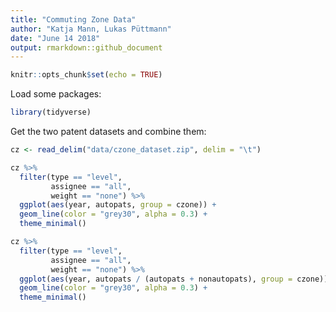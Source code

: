 ```yaml
---
title: "Commuting Zone Data"
author: "Katja Mann, Lukas Püttmann"
date: "June 14 2018"
output: rmarkdown::github_document
---
```


```r
knitr::opts_chunk$set(echo = TRUE)
```

Load some packages:

```r
library(tidyverse)
```

Get the two patent datasets and combine them:

```r
cz <- read_delim("data/czone_dataset.zip", delim = "\t")
```

```r
cz %>% 
  filter(type == "level",
         assignee == "all",
         weight == "none") %>% 
  ggplot(aes(year, autopats, group = czone)) +
  geom_line(color = "grey30", alpha = 0.3) +
  theme_minimal()
```

```r
cz %>% 
  filter(type == "level",
         assignee == "all",
         weight == "none") %>% 
  ggplot(aes(year, autopats / (autopats + nonautopats), group = czone)) +
  geom_line(color = "grey30", alpha = 0.3) +
  theme_minimal()
```








